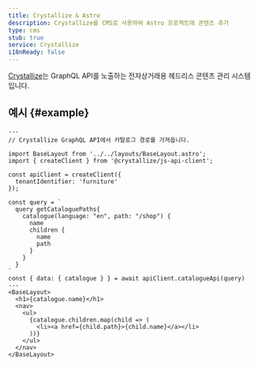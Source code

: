```yaml
---
title: Crystallize & Astro
description: Crystallize를 CMS로 사용하여 Astro 프로젝트에 콘텐츠 추가
type: cms
stub: true
service: Crystallize
i18nReady: false
---
```


[Crystallize](https://crystallize.com/)는 GraphQL API를 노출하는 전자상거래용 헤드리스 콘텐츠 관리 시스템입니다.

## 예시 \{#example\}

```astro title="src/pages/index.astro"
---
// Crystallize GraphQL API에서 카탈로그 경로를 가져옵니다.

import BaseLayout from '../../layouts/BaseLayout.astro';
import { createClient } from '@crystallize/js-api-client';

const apiClient = createClient({
  tenantIdentifier: 'furniture'
});

const query = `
  query getCataloguePaths{
    catalogue(language: "en", path: "/shop") {
      name
      children {
        name
        path
      }
    }
  }
`
const { data: { catalogue } } = await apiClient.catalogueApi(query)
---
<BaseLayout>
  <h1>{catalogue.name}</h1>
  <nav>
    <ul>
      {catalogue.children.map(child => (
        <li><a href={child.path}>{child.name}</a></li>
      ))}
    </ul>
  </nav>
</BaseLayout>
```
